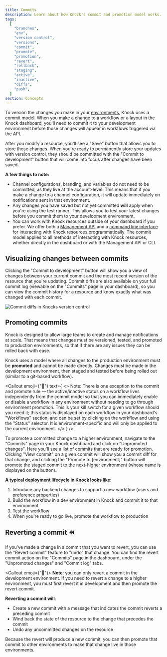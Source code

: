 ```yaml
---
title: Commits
description: Learn about how Knock's commit and promotion model works.
tags:
  [
    "branches",
    "env",
    "version control",
    "versions",
    "commit",
    "promote",
    "promotion",
    "revert",
    "rollback",
    "staging",
    "active",
    "inactive",
    "diffs",
    "push",
  ]
section: Concepts
---
```


To version the changes you make in your [environments](/concepts/environments), Knock uses a commit model. When you make a change to a workflow or a layout in the Knock dashboard, you'll need to commit it to your development environment before those changes will appear in workflows triggered via the API.

After you modify a resource, you'll see a "Save" button that allows you to store those changes. When you're ready to permanently store your updates with version control, they should be committed with the "Commit to development" button that will come into focus after changes have been saved.

**A few things to note:**

- Channel configurations, branding, and variables do not need to be committed, as they live at the account-level. This means that if you make a change to a channel configuration, it will update immediately on notifications sent in that environment.
- Any changes you have saved but not yet committed **will** apply when you're using the test runner. This allows you to test your latest changes before you commit them to your development environment.
- You can work with Knock resources outside of your dashboard if you prefer. We offer both a [Management API](/developer-tools/management-api) and a [command line interface](/developer-tools/knock-cli) for interacting with Knock resources programmatically. The commit model applies to all methods of interacting with Knock resources, whether directly in the dashboard or with the Management API or CLI.

## Visualizing changes between commits

Clicking the "Commit to development" button will show you a view of changes between your current commit and the most recent version of the resource that you're updating. Commit diffs are also available on your full commit log (viewable on the "Commits" page in your dashboard), so you can view the commit history for a resource and know exactly what was changed with each commit.

![Commit diffs in Knocks version control](/images/commit-diff-showcase.gif)

## Promoting commits

Knock is designed to allow large teams to create and manage notifications at scale. That means that
changes must be versioned, tested, and promoted to production environments, so that if there are
any issues they can be rolled back with ease.

Knock uses a model where all changes to the production environment must be **promoted** and cannot be made directly.
Changes must be made in the development environment, then staged and tested before being rolled out (similar to a git-based workflow).

<Callout
  emoji={"🚨"}
  text={
    <>
      <span className="font-bold">Note:</span> There is one exception to the
      commit and promote rule — the active/inactive status on a workflow lives
      independently from the commit model so that you can immediately enable or
      disable a workflow in any environment without needing to go through
      environment promotion. This is your kill switch for a given workflow
      should you need it; this status is displayed on each workflow in your
      dashboard's "Workflows" section, and can be set by clicking on the
      workflow and using the "Status" selector. It is environment-specific and
      will only be applied to the current environment.
    </>
  }
/>

To promote a committed change to a higher environment, navigate to the "Commits" page in your Knock dashboard and click on "Unpromoted changes". Here you'll see a list of commits that are ready for promotion. Clicking "View commit" on a given commit will show you a commit diff for that change, and clicking the "Promote to [environment]" button will promote the staged commit to the next-higher environment (whose name is displayed on the button).

**A typical deployment lifecycle in Knock looks like:**

1. Introduce any backend changes to support a new workflow (users and preference properties)
2. Build the workflow in a dev environment in Knock and commit it to that environment
3. Test the workflow
4. When you're ready to go live, promote the workflow to production

## Reverting a commit ⏪

If you've made a change in a commit that you want to revert, you can use the "Revert commit" feature to "undo" that change. You can find the revert commit action on the "Commits" page in the dashboard, under the "Unpromoted changes" and "Commit log" tabs.

<Callout emoji={"🚨"}>
  **Note**: you can only revert a commit in the development environment. If you
  need to revert a change to a higher environment, you must first revert it in
  development and then promote the revert commit.
</Callout>

**Reverting a commit will**:

- Create a new commit with a message that indicates the commit reverts a preceding commit
- Wind back the state of the resource to the change that precedes the commit
- Undo any uncommitted changes on the resource

Because the revert will produce a new commit, you can then promote that commit to other environments to make that change live in those environments.
